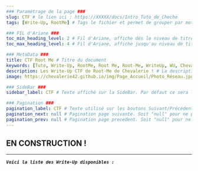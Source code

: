 ---
### Paramétrage de la page ###
slug: CTF # le lien ici : https://XXXXX/docs/Intro_Tuto_de_Cheche
tags: [Write-Up, RootMe] # Tags le fichier et permet de grouper par mots clef

### FIL d'Ariane ###
toc_min_heading_level: 2 # Fil d'Ariane, affiche dés le niveau de titre 2. Par Défaut : 2
toc_max_heading_level: 4 # Fil d'Ariane, affiche jusqu'au niveau de titre 4. Par défaut : 3

### MetaData ###
title: CTF Root Me # Titre du document
keywords: [Tuto, Write-Up, RootMe, Root Me, Root-Me, WriteUp, WU, Chevalerie, CTF, Chall] # Mots Clef
description: Les Write-Up CTF de Root-Me de Chevalerie ! # La description du document
image: https://chevalerie42.github.io/img/Page_Accueil/Photo_Réseau.jpg # Image utilisé par les liens vers cette page. A 1ere vue il faut privilégier les liens externe

### SideBar ###
sidebar_label: CTF # Texte affiché sur la SideBar. Par défaut ce sera le "title"

### Pagination ###
pagination_label: CTF # Texte utilisé sur les boutons Suivant/Précédent. Par defaut "Title"
pagination_next: null # Pagination page suivante. Soit "null" pour ne pas en ajotuer. Soit dossier/fichier (Réseau/Intro_Reseau)
pagination_prev: null # Pagination page precedent. Soit "null" pour ne pas en ajotuer. Soit dossier/fichier (Réseau/Intro_Reseau)
---

## EN CONSTRUCTION ! 

--- 

**_`Voici la liste des Write-Up disponibles :`_**

